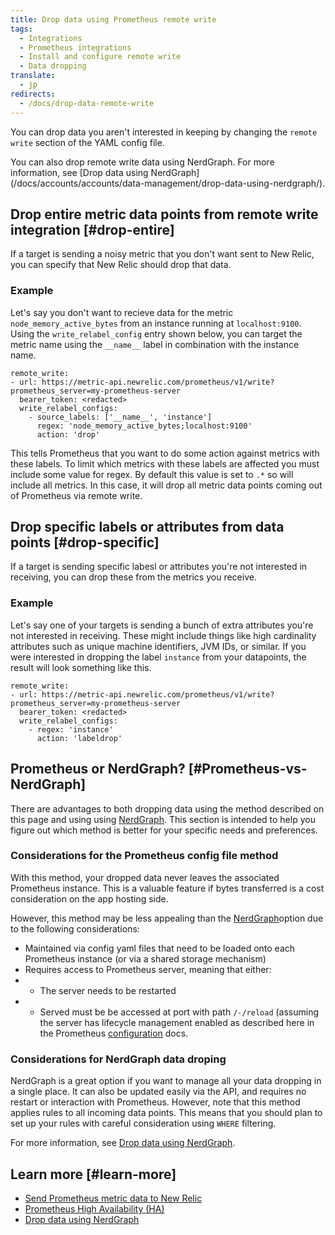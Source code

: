 ```yaml
---
title: Drop data using Prometheus remote write
tags:
  - Integrations
  - Prometheus integrations
  - Install and configure remote write
  - Data dropping
translate:
  - jp
redirects:
  - /docs/drop-data-remote-write
---
```


You can drop data you aren't interested in keeping by changing the `remote write` section of the YAML config file.

<Callout variant="tip">
You can also drop remote write data using NerdGraph. For more information, see [Drop data using NerdGraph](/docs/accounts/accounts/data-management/drop-data-using-nerdgraph/).
</Callout>

## Drop entire metric data points from remote write integration [#drop-entire]

If a target is sending a noisy metric that you don't want sent to New Relic, you can specify that New Relic should drop that data.

### Example

Let's say you don't want to recieve data for the metric `node_memory_active_bytes` from an instance running at `localhost:9100`. Using the `write_relabel_config` entry shown below, you can target the metric name using the `__name__` label in combination with the instance name.

```
remote_write:
- url: https://metric-api.newrelic.com/prometheus/v1/write?prometheus_server=my-prometheus-server
  bearer_token: <redacted>
  write_relabel_configs:
    - source_labels: ['__name__', 'instance']
      regex: 'node_memory_active_bytes;localhost:9100'
      action: 'drop'
```

This tells Prometheus that you want to do some action against metrics with these labels. To limit which metrics with these labels are affected you must include some value for regex. By default this value is set to `.*` so will include all metrics. In this case, it will drop all metric data points coming out of Prometheus via remote write.

## Drop specific labels or attributes from data points  [#drop-specific]

If a target is sending specific labesl or attributes you're not interested in receiving, you can drop these from the metrics you receive.

### Example

Let's say one of your targets is sending a bunch of extra attributes you're not interested in receiving. These might include things like high cardinality attributes such as unique machine identifiers, JVM IDs, or similar. If you were interested in dropping the label `instance` from your datapoints, the result will look something like this.


```
remote_write:
- url: https://metric-api.newrelic.com/prometheus/v1/write?prometheus_server=my-prometheus-server
  bearer_token: <redacted>
  write_relabel_configs:
    - regex: 'instance'
      action: 'labeldrop'

```

## Prometheus or NerdGraph? [#Prometheus-vs-NerdGraph]

There are advantages to both dropping data using the method described on this page and using using [NerdGraph](/docs/accounts/accounts/data-management/drop-data-using-nerdgraph/). This section is intended to help you figure out which method is better for your specific needs and preferences.

### Considerations for the Prometheus config file method

With this method, your dropped data never leaves the associated Prometheus instance. This is a valuable feature if bytes transferred is a cost consideration on the app hosting side.

However, this method may be less appealing than the [NerdGraph](/docs/accounts/accounts/data-management/drop-data-using-nerdgraph/)option due to the following considerations:
- Maintained via config yaml files that need to be loaded onto each Prometheus instance (or via a shared storage mechanism)
- Requires access to Prometheus server, meaning that either:
- - The server needs to be restarted
- - Served must be be accessed at port with path `/-/reload` (assuming the server has lifecycle management enabled as described here in the Prometheus [configuration](https://prometheus.io/docs/prometheus/latest/configuration/configuration/#configuration) docs.

### Considerations for NerdGraph data droping

NerdGraph is a great option if you want to manage all your data dropping in a single place. It can also be updated easily via the API, and requires no restart or interaction with Prometheus. However, note that this method applies rules to all incoming data points. This means that you should plan to set up your rules with careful consideration using `WHERE` filtering.

For more information, see [Drop data using NerdGraph](/docs/accounts/accounts/data-management/drop-data-using-nerdgraph/).


## Learn more [#learn-more]

- [Send Prometheus metric data to New Relic](/docs/integrations/prometheus-integrations/get-started/send-prometheus-metric-data-new-relic/)
- [Prometheus High Availability (HA)](/docs/integrations/prometheus-integrations/install-configure/prometheus-high-availability-ha/)
- [Drop data using NerdGraph](/docs/accounts/accounts/data-management/drop-data-using-nerdgraph/)
